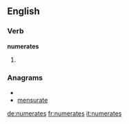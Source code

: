 ==English==

===Verb===
'''numerates'''

# {{third-person singular of|[[numerate]]}}

===Anagrams===
* {{alphagram|aeemnrstu}}
* [[mensurate#English|mensurate]]

[[de:numerates]]
[[fr:numerates]]
[[it:numerates]]